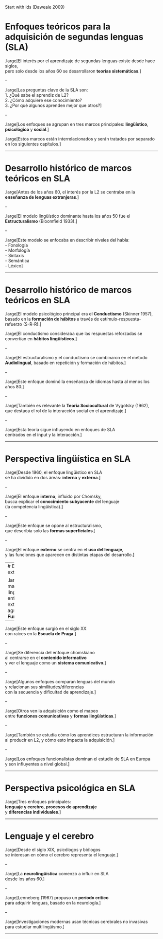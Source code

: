 Start with ids (Daweale 2009)

# Enfoques teóricos para la adquisición de segundas lenguas (SLA)

.large[El interés por el aprendizaje de segundas lenguas existe desde hace siglos,  
pero solo desde los años 60 se desarrollaron **teorías sistemáticas**.]  

-- 

.large[Las preguntas clave de la SLA son:  
1. ¿Qué sabe el aprendiz de L2?  
2. ¿Cómo adquiere ese conocimiento?  
3. ¿Por qué algunos aprenden mejor que otros?]  

--

.large[Los enfoques se agrupan en tres marcos principales: **lingüístico**, **psicológico** y **social**.]  

.large[Estos marcos están interrelacionados y serán tratados por separado en los siguientes capítulos.]

---

# Desarrollo histórico de marcos teóricos en SLA

.large[Antes de los años 60, el interés por la L2 se centraba en la **enseñanza de lenguas extranjeras**.]  

--

.large[El modelo lingüístico dominante hasta los años 50 fue el **Estructuralismo** (Bloomfield 1933).]  

-- 

.large[Este modelo se enfocaba en describir niveles del habla:  
- Fonología  
- Morfología  
- Sintaxis  
- Semántica  
- Léxico]  

---

# Desarrollo histórico de marcos teóricos en SLA

.large[El modelo psicológico principal era el **Conductismo** (Skinner 1957),  
basado en la **formación de hábitos** a través de estímulo-respuesta-refuerzo (S-R-R).]

.large[El conductismo consideraba que las respuestas reforzadas se convertían en **hábitos lingüísticos**.]  

-- 

.large[El estructuralismo y el conductismo  se combinaron en el método **Audiolingual**, basado en repetición y formación de hábitos.]  

-- 

.large[Este enfoque dominó la enseñanza de idiomas hasta al menos los años 80.]  

-- 

.large[También es relevante la **Teoría Sociocultural** de Vygotsky (1962),  
que destaca el rol de la interacción social en el aprendizaje.]  

-- 

.large[Esta teoría sigue influyendo en enfoques de SLA  
centrados en el input y la interacción.]

---

# Perspectiva lingüística en SLA

.large[Desde 1960, el enfoque lingüístico en SLA  
se ha dividido en dos áreas: **interna** y **externa**.]  

--  

.large[El enfoque **interno**, influido por Chomsky,  
busca explicar el **conocimiento subyacente** del lenguaje  
(la competencia lingüística).]  

--  

.large[Este enfoque se opone al estructuralismo,  
que describía solo las **formas superficiales**.]  

--  

.large[El enfoque **externo** se centra en el **uso del lenguaje**,  
y las funciones que aparecen en distintas etapas del desarrollo.]  

---
# Enfoque externo en SLA

.large[Los marcos lingüísticos con enfoque externo  
se agrupan bajo el **Funcionalismo**.]  

--  

.large[Este enfoque surgió en el siglo XX  
con raíces en la **Escuela de Praga**.]  

--

.large[Se diferencia del enfoque chomskiano  
al centrarse en el **contenido informativo**  
y ver el lenguaje como un **sistema comunicativo**.]  

--  

.large[Algunos enfoques comparan lenguas del mundo  
y relacionan sus similitudes/diferencias  
con la secuencia y dificultad de aprendizaje.]  

--  

.large[Otros ven la adquisición como el mapeo  
entre **funciones comunicativas** y **formas lingüísticas**.]  

--  

.large[También se estudia cómo los aprendices estructuran la información  
al producir en L2, y cómo esto impacta la adquisición.]  

--  

.large[Los enfoques funcionalistas dominan el estudio de SLA en Europa  
y son influyentes a nivel global.]  

---

# Perspectiva psicológica en SLA

.large[Tres enfoques principales:  
**lenguaje y cerebro**, **procesos de aprendizaje**  
y **diferencias individuales**.]  

---

# Lenguaje y el cerebro

.large[Desde el siglo XIX, psicólogos y biólogos  
se interesan en cómo el cerebro representa el lenguaje.]  

--  

.large[La **neurolingüística** comenzó a influir en SLA  
desde los años 60.]  

--  

.large[Lenneberg (1967) propuso un **período crítico**  
para adquirir lenguas, basado en la neurología.]  

--  

.large[Investigaciones modernas usan técnicas cerebrales no invasivas  
para estudiar multilingüismo.]  

---


